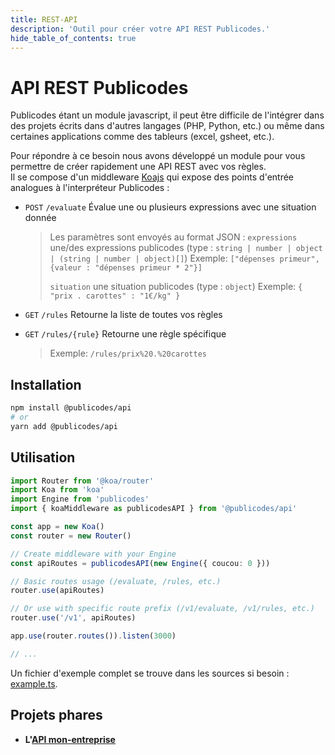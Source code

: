 ```yaml
---
title: REST-API
description: 'Outil pour créer votre API REST Publicodes.'
hide_table_of_contents: true
---
```


# API REST Publicodes

Publicodes étant un module javascript, il peut être difficile de l'intégrer dans des projets écrits dans d'autres
langages (PHP, Python, etc.) ou même dans certaines applications comme des tableurs (excel, gsheet, etc.).

Pour répondre à ce besoin nous avons développé un module pour vous permettre
de créer rapidement une API REST avec vos règles.<br/>
Il se compose d'un middleware [Koajs](https://github.com/koajs/koa)
qui expose des points d'entrée analogues à l'interpréteur Publicodes :

- `POST` `/evaluate` Évalue une ou plusieurs expressions avec une situation donnée

  > Les paramètres sont envoyés au format JSON :
  > `expressions` une/des expressions publicodes (type : `string | number | object | (string | number | object)[]`)
  > Exemple: `["dépenses primeur", {valeur : "dépenses primeur * 2"}]`
  >
  > `situation` une situation publicodes (type : `object`)
  > Exemple: `{ "prix . carottes" : "1€/kg" }`

- `GET` `/rules` Retourne la liste de toutes vos règles
- `GET` `/rules/{rule}` Retourne une règle spécifique
  > Exemple: `/rules/prix%20.%20carottes`

## Installation

```bash
npm install @publicodes/api
# or
yarn add @publicodes/api
```

## Utilisation

```ts
import Router from '@koa/router'
import Koa from 'koa'
import Engine from 'publicodes'
import { koaMiddleware as publicodesAPI } from '@publicodes/api'

const app = new Koa()
const router = new Router()

// Create middleware with your Engine
const apiRoutes = publicodesAPI(new Engine({ coucou: 0 }))

// Basic routes usage (/evaluate, /rules, etc.)
router.use(apiRoutes)

// Or use with specific route prefix (/v1/evaluate, /v1/rules, etc.)
router.use('/v1', apiRoutes)

app.use(router.routes()).listen(3000)

// ...
```

Un fichier d'exemple complet se trouve dans les sources si besoin : [example.ts](https://github.com/publicodes/publicodes/blob/master/packages/rest-api/example.ts).

## Projets phares

- **L'[API mon-entreprise](https://mon-entreprise.urssaf.fr/développeur/api)**
